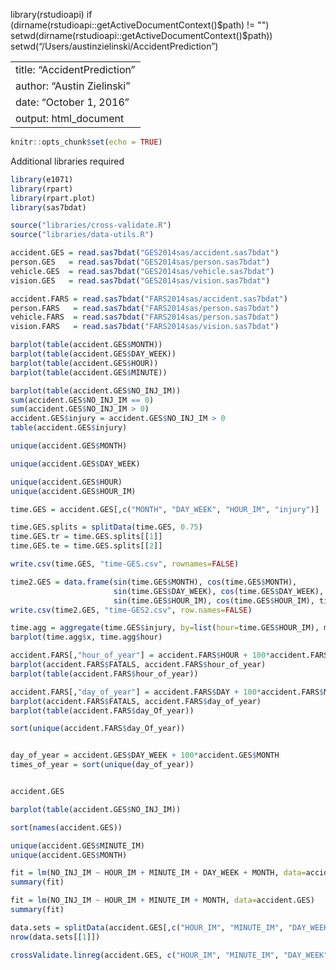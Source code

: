 library(rstudioapi)
if (dirname(rstudioapi::getActiveDocumentContext()$path) != "")
  setwd(dirname(rstudioapi::getActiveDocumentContext()$path))
setwd("/Users/austinzielinski/AccidentPrediction")

---
title: "AccidentPrediction"
author: "Austin Zielinski"
date: "October 1, 2016"
output: html_document
---


```r
knitr::opts_chunk$set(echo = TRUE)
```


Additional libraries required
```r
library(e1071)
library(rpart)
library(rpart.plot) 
library(sas7bdat)

source("libraries/cross-validate.R")
source("libraries/data-utils.R")
```


```r
accident.GES = read.sas7bdat("GES2014sas/accident.sas7bdat")
person.GES   = read.sas7bdat("GES2014sas/person.sas7bdat")
vehicle.GES  = read.sas7bdat("GES2014sas/vehicle.sas7bdat")
vision.GES   = read.sas7bdat("GES2014sas/vision.sas7bdat")

accident.FARS = read.sas7bdat("FARS2014sas/accident.sas7bdat")
person.FARS   = read.sas7bdat("FARS2014sas/person.sas7bdat")
vehicle.FARS  = read.sas7bdat("FARS2014sas/person.sas7bdat")
vision.FARS   = read.sas7bdat("FARS2014sas/vision.sas7bdat")
```


```r
barplot(table(accident.GES$MONTH))
barplot(table(accident.GES$DAY_WEEK))
barplot(table(accident.GES$HOUR))
barplot(table(accident.GES$MINUTE))

barplot(table(accident.GES$NO_INJ_IM))
sum(accident.GES$NO_INJ_IM == 0)
sum(accident.GES$NO_INJ_IM > 0)
accident.GES$injury = accident.GES$NO_INJ_IM > 0
table(accident.GES$injury)

unique(accident.GES$MONTH)

unique(accident.GES$DAY_WEEK)

unique(accident.GES$HOUR)
unique(accident.GES$HOUR_IM)

time.GES = accident.GES[,c("MONTH", "DAY_WEEK", "HOUR_IM", "injury")]

time.GES.splits = splitData(time.GES, 0.75)
time.GES.tr = time.GES.splits[[1]]
time.GES.te = time.GES.splits[[2]]

write.csv(time.GES, "time-GES.csv", rownames=FALSE)

time2.GES = data.frame(sin(time.GES$MONTH), cos(time.GES$MONTH),
                       sin(time.GES$DAY_WEEK), cos(time.GES$DAY_WEEK),
                       sin(time.GES$HOUR_IM), cos(time.GES$HOUR_IM), time.GES$injury)
write.csv(time2.GES, "time-GES2.csv", row.names=FALSE)

time.agg = aggregate(time.GES$injury, by=list(hour=time.GES$HOUR_IM), mean)
barplot(time.agg$x, time.agg$hour)
```

```r
accident.FARS[,"hour_of_year"] = accident.FARS$HOUR + 100*accident.FARS$DAY + 10000*accident.FARS$MONTH
barplot(accident.FARS$FATALS, accident.FARS$hour_of_year)
barplot(table(accident.FARS$hour_of_year))

accident.FARS[,"day_of_year"] = accident.FARS$DAY + 100*accident.FARS$MONTH
barplot(accident.FARS$FATALS, accident.FARS$day_of_year)
barplot(table(accident.FARS$day_Of_year))

sort(unique(accident.FARS$day_Of_year))


day_of_year = accident.GES$DAY_WEEK + 100*accident.GES$MONTH
times_of_year = sort(unique(day_of_year))


accident.GES

barplot(table(accident.GES$NO_INJ_IM))

sort(names(accident.GES))

unique(accident.GES$MINUTE_IM)
unique(accident.GES$MONTH)
```


```r
fit = lm(NO_INJ_IM ~ HOUR_IM + MINUTE_IM + DAY_WEEK + MONTH, data=accident.GES)
summary(fit)

fit = lm(NO_INJ_IM ~ HOUR_IM + MINUTE_IM + MONTH, data=accident.GES)
summary(fit)

data.sets = splitData(accident.GES[,c("HOUR_IM", "MINUTE_IM", "DAY_WEEK", "MONTH")], c(.6, .2))
nrow(data.sets[[1]])
```

```r
crossValidate.linreg(accident.GES, c("HOUR_IM", "MINUTE_IM", "DAY_WEEK", "MONTH"), "NO_INJ_IM", 5)
```


